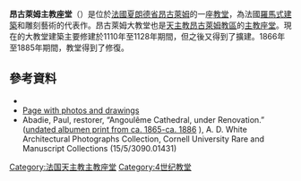 {{Infobox religious building
| building_name     = 昂古萊姆主教座堂<br /><small>Cathédrale Saint-Pierre d'Angoulême</small>
| image             = Angoulême 16 Façade cathédrale 2014.JPG
| caption           = Façade of the Cathedral
| location          = [[法國|法國]][[昂古莱姆|昂古莱姆]] {{flagicon|France }}
| geo               = {{coord|45|38|56|N|0|9|6|E|type:landmark_region:FR|display=inline,title}}
| religious_affiliation = [[天主教會|天主教會]]
| rite              = [[羅馬禮|羅馬禮]]
| province          =
| district          = [[天主教昂古萊姆教區|天主教昂古萊姆教區]]
| consecration_year = 
| status            = [[主教座堂|主教座堂]]
| leadership        = 
| website           = 
| architect         = 
| architecture_type = [[教堂|教堂]]
| architecture_style = [[罗曼式建筑|罗曼式建筑]]
| facade_direction  = 
| groundbreaking    = 
| year_started      = 
| year_completed    = 
| construction_cost =
| specifications    = 
| capacity          =
| length            = 
| width             =
| width_nave        = 
| height_max        = 
| dome_height_outer = 
| materials         =
}}
'''昂古萊姆主教座堂'''（{{lang-fr|Cathédrale Saint-Pierre d'Angoulême}}）是位於[[法國|法國]][[夏朗德省|夏朗德省]][[昂古萊姆|昂古萊姆]]的一座[[教堂|教堂]]，為法國[[羅馬式建築|羅馬式建築]]和雕刻藝術的代表作。昂古萊姆大教堂也是[[天主教昂古萊姆教區|天主教昂古萊姆教區]]的[[主教座堂|主教座堂]]。現在的大教堂建築主要修建於1110年至1128年期間，但之後又得到了擴建。1866年至1885年期間，教堂得到了修復。

==參考資料==
{{commons category|Cathédrale Saint-Pierre d'Angoulême}}
* {{structurae|id=s0003263|title=Angoulême Cathedral}}
*[http://vrcoll.fa.pitt.edu/medart/image/France/angouleme/angouleme-main.html Page with photos and drawings] {{Wayback|url=http://vrcoll.fa.pitt.edu/medart/image/France/angouleme/angouleme-main.html |date=20100624224758 }}
* Abadie, Paul, restorer, “Angoulême Cathedral, under Renovation.” ([http://dlxs.library.cornell.edu/r/racerel/religion/images/image_profile309001261.html undated albumen print from ca. 1865-ca. 1886] {{Wayback|url=http://dlxs.library.cornell.edu/r/racerel/religion/images/image_profile309001261.html |date=20180928233122 }}), A. D. White Architectural Photographs Collection, Cornell University Rare and Manuscript Collections (15/5/3090.01431)

{{法国天主教主教座堂}}
{{Authority control}}
[[Category:法国天主教主教座堂|Category:法国天主教主教座堂]]
[[Category:4世纪教堂|Category:4世纪教堂]]
{{church-stub}}